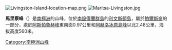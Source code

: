 {{unreferenced|time=2013-10-29T04:05:12+00:00}}
[[Image:Livingston-Island-location-map.png|thumb]]
[[Image:Maritsa-Livingston.jpg|thumb]]

'''馬里察峰'''（{{lang-bg|Марица}}）是[[南極洲|南極洲]]的山峰，位於[[南設得蘭群島|南設得蘭群島]]的[[利文斯頓島|利文斯頓島]]，屬於[[鮑爾斯嶺|鮑爾斯嶺]]的一部分，處於[[阿斯帕魯赫峰|阿斯帕魯赫峰]]東南面0.97公里和[[阿赫洛冰原島峰|阿赫洛冰原島峰]]以北2.48公里，海拔高度560米。

{{coord|62|37|04|S|60|08|17|W|display=title}}

{{Antarctica-geo-stub}}
[[Category:南極洲山峰|Category:南極洲山峰]]